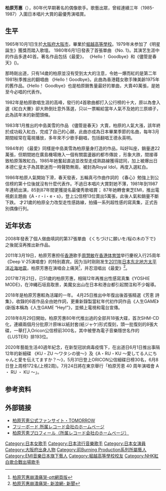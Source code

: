 {{Multiple issues|
{{Inappropriate tone|time=2019-11-27T11:27:29+00:00}}
{{Review|time=2019-11-27T11:27:29+00:00}}
{{Blpsources|time=2019-11-27T11:27:29+00:00}}
}}
{{藝人
| 姓名 = 柏原 芳惠
| 類型 = 女歌手
| 圖片 = 
| 圖片簡介 = 
| 圖片尺寸 = 
| 原名 = 
| 外文名 = 
| 外文 = 
| 出生日期 = {{birth date and age|1965|10|1}}
| 出生地點 = {{JPN}}[[大阪府|大阪府]][[大阪市|大阪市]]
| 國籍 = {{JPN}}
| 逝世日期 = 
| 逝世地點 = 
| 音樂類型 = [[J-POP|日本流行音樂]]
| 職業 = [[歌手|歌手]]、[[演員|演員]]
| 母校 = [[堀越高等學校|堀越高等學校]]
| 語言 = 日語、少許粵語
| 演奏樂器 = 
| 代表作 = 
| 活躍年代 = 1980年至今
| 唱片公司 = YOSHIE
| 經紀公司 = 
| 網站 = 
}}
{{Japanese|japanese=柏原芳恵|kana=かしわばら よしえ|romaji=Kashiwabara Yoshie}}
'''柏原芳惠'''（{{bd|1965年|10月1日|||catIdx=Yoshie Kashiwabara}}），80年代早期著名的偶像歌手。歌藝出眾，曾經連續三年（1985-1987）入圍日本唱片大賞的最優秀演唱賞。

== 生平 ==
1965年10月1日生於[[大阪府|大阪府]][[大阪市|大阪市]]，畢業於[[堀越高等學校|堀越高等學校]]。1979年未参加了《明星誕生》獲獎而踏入歌壇。 1980年6月1日發表了首張單曲 《No. 1》。其演艺生涯中的作品多達40首。著名作品包括《最愛》， 《Hello！ Goodbye》和《儘管是春天》({{tsl|ja|春なのに|}})。

那時剛出道，只有14歲的柏原並沒有受到太大的注意，令她一爆而紅的是第二年1981秋季推出的翻唱曲 《Hello！Goodbye》。此曲為香港籍女歌手陳美齡1975年的舊作品。《Hello！ Goodbye》也是柏原銷售量最好的單曲，大賣40萬張，是她至今必唱的代表作。

1982年是柏原歌唱生涯的高峰，發行的4首歌曲都打入公行榜的十大，原以為會入選《紅白大賽》卻大熱倒灶意外落選，只以一票輸給當年人氣不及她的三原順子，此為該年末的新聞頭條。

1983年1月推出的中島美雪的作品 《儘管是春天》大賣，柏原的人氣大漲，該年終於成功殺入紅白，完成了自己的心願，此曲亦成為日本畢業季節的名曲，每年3月期間經常在電視播放，多年來不少歌手翻唱，包括翻唱王德永英明。

1984年的 《最愛》同樣是中島美雪為柏原量身打造的作品，叫好叫座，銷量達22萬張，但期間她在廣島機場捲入一個有關震盪器的都市傳說 ，形象大跌，間接導致柏原落敗紅白。1985年她奮起直追並改型走成熟路線獲得認同，加上被爆出日本德仁皇太子為其歌迷而一時聲勢無兩，被封為Royal Idol，再度入選紅白。

1986年柏原人氣開始下滑，春天發表，五輪真弓作曲作詞的 《春心》勉強上到公信榜的第十位後就沒有什麼代表作。不過日本唱片大賞對她不薄，1981年到1987年連続出演，85到87年間更獲提名最優秀歌唱賞； 87年她轉會東芝EMI，推出電視劇主題曲《A・r・i・e・s》，登上公信榜13位賣出5萬張，此後人氣和銷量不斷下跌。 才21歲的柏原全力改型走性感路線，拍攝一系列超性感的寫真集，正式告別偶像行列。

== 近年状态 ==
2008年發表了個人做曲填詞的第37張單曲 《くちづけに願いを/桜の木の下で》之後就沒再推出新作品。

2011年3月19日，柏原芳惠担任[[香港|香港]]歌手[[周慧敏|周慧敏]]在[[香港体育馆|香港体育馆]]举行慶祝入行25周年《Deep V‧25演唱會》的特别嘉宾。因为当时刚刚发生[[2011年日本东北地方太平洋近海地震|2011年日本东北地方太平洋近海地震]]，柏原芳惠在演唱会上痛哭<ref>[https://www.pttweb.cc/bbs/HackenLee/M.1300601640.A.B08 柏原芳惠崩潰痛哭-ptt網頁版]</ref>，并忍泪唱出《最愛》<ref>[http://news.sina.com.hk/news/16/1/1/2048042/1.html 柏原芳惠崩潰痛哭- 新浪網- 新聞]{{dead link|date=2018年3月 |bot=InternetArchiveBot |fix-attempted=yes }}</ref>。

2017年7月21日，已51歲的柏原芳惠，相隔12年再推出性感寫真集《YOSHIE MODE》，在沖縄石垣島取景，美魔女出山在日本和港台都引起關注和不少報導。 

2018年是柏原芳惠較為活躍的一年。 4月25日推出中年復出後首張精選《芳恵 詩集》，收錄的6首作品全由她作詞，更重新錄製當紅年代初作詞作品《人生GAME》(新版本稱為《人生GAME “Hey!”》，並頻上電視和電台宣傳。 

2018年8月29日開始，柏原芳惠80年代推出過的全部共18張大碟，首次SHM-CD化，連續兩個月分批原汁原味以紙封套(紙ジャケ)形式復刻，頭一批復刻的8張大碟，一舉打入Oricon公信榜前300名，其中被譽為電子音樂隱世名作的《LUSTER》排193位。

2020年藝能生活40週年紀念，在新型冠狀病毒疫情下，在出道日6月1日推出事隔12年的新細碟 《KU・ZU ～ワタシの彼～》及《A・RU・KU ～愛してる人にちゃんと愛を伝えてますか？～》，5月31日登上ORICON公信細碟日榜30名，6月8日登上周榜172名(上榜2周)。7月24日將在東京舉行「柏原芳恵 40 周年演唱會 A ・ RU ・ KU ～」。

== 参考资料 ==
{{reflist}}

== 外部链接 ==
* [http://kashiwabarayoshie.com/ 柏原芳恵公式ファンサイト・TOMORROW] {{ja icon}}
* [https://www.freeboard.co.jp/ フリーボード 所属レコード会社のホームページ] {{ja icon}}
* [https://www.freeboard.co.jp/artist/freeboardrecords/kashiwabara-yoshie/ 柏原芳恵プロフィール（所属レコード会社のホームページ）] {{ja icon}}
{{金箭獎圖形獎}}
{{normdaten}}
{{DEFAULTSORT:Kashiwabara Yoshie}}
[[Category:日本女歌手|Category:日本女歌手]]
[[Category:日本流行音樂歌手|Category:日本流行音樂歌手]]
[[Category:日本女演員|Category:日本女演員]]
[[Category:大阪府出身人物|Category:大阪府出身人物]]
[[Category:前Burning_Production系列所屬藝人|Category:前Burning Production系列所屬藝人]]
[[Category:EMI音樂日本旗下藝人|Category:EMI音樂日本旗下藝人]]
[[Category:堀越高等學校校友|Category:堀越高等學校校友]]
[[Category:NHK紅白歌合戰出場歌手|Category:NHK紅白歌合戰出場歌手]]